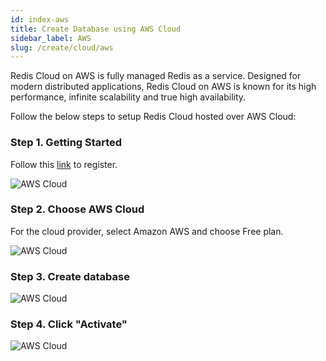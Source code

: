 ```yaml
---
id: index-aws
title: Create Database using AWS Cloud
sidebar_label: AWS
slug: /create/cloud/aws
---
```


Redis Cloud on AWS is fully managed Redis as a service. Designed for modern distributed applications, Redis Cloud on AWS is known for its high performance, infinite scalability and true high availability.

Follow the below steps to setup Redis Cloud hosted over AWS Cloud:

### Step 1. Getting Started

Follow this [link](https://redis.com/try-free/) to register.

![AWS Cloud](tryfree.png)

### Step 2. Choose AWS Cloud

For the cloud provider, select Amazon AWS and choose Free plan.

![AWS Cloud](aws3.png)

### Step 3. Create database

![AWS Cloud](aws4.png)

### Step 4. Click "Activate"

![AWS Cloud](aws6.png)
